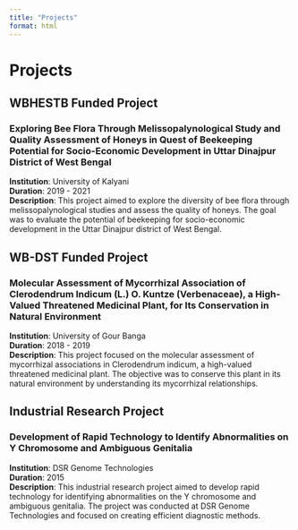 ```yaml
---
title: "Projects"
format: html
---
```


# Projects

## WBHESTB Funded Project

### Exploring Bee Flora Through Melissopalynological Study and Quality Assessment of Honeys in Quest of Beekeeping Potential for Socio-Economic Development in Uttar Dinajpur District of West Bengal

**Institution**: University of Kalyani\
**Duration**: 2019 - 2021\
**Description**: This project aimed to explore the diversity of bee flora through melissopalynological studies and assess the quality of honeys. The goal was to evaluate the potential of beekeeping for socio-economic development in the Uttar Dinajpur district of West Bengal.

## WB-DST Funded Project

### Molecular Assessment of Mycorrhizal Association of Clerodendrum Indicum (L.) O. Kuntze (Verbenaceae), a High-Valued Threatened Medicinal Plant, for Its Conservation in Natural Environment

**Institution**: University of Gour Banga\
**Duration**: 2018 - 2019\
**Description**: This project focused on the molecular assessment of mycorrhizal associations in Clerodendrum indicum, a high-valued threatened medicinal plant. The objective was to conserve this plant in its natural environment by understanding its mycorrhizal relationships.

## Industrial Research Project

### Development of Rapid Technology to Identify Abnormalities on Y Chromosome and Ambiguous Genitalia

**Institution**: DSR Genome Technologies\
**Duration**: 2015\
**Description**: This industrial research project aimed to develop rapid technology for identifying abnormalities on the Y chromosome and ambiguous genitalia. The project was conducted at DSR Genome Technologies and focused on creating efficient diagnostic methods.
